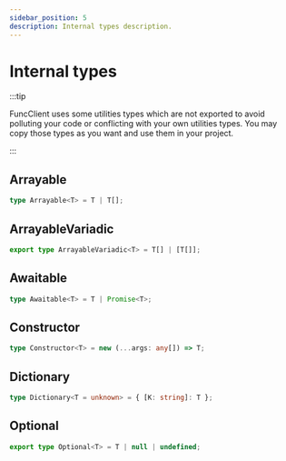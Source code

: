 ```yaml
---
sidebar_position: 5
description: Internal types description.
---
```


# Internal types

:::tip

FuncClient uses some utilities types which are not exported to avoid
polluting your code or conflicting with your own utilities types.
You may copy those types as you want and use them in your project.

:::

## Arrayable

```typescript
type Arrayable<T> = T | T[];
```

## ArrayableVariadic

```typescript
export type ArrayableVariadic<T> = T[] | [T[]];
```

## Awaitable

```typescript
type Awaitable<T> = T | Promise<T>;
```

## Constructor

```typescript
type Constructor<T> = new (...args: any[]) => T;
```

## Dictionary

```typescript
type Dictionary<T = unknown> = { [K: string]: T };
```

## Optional

```typescript
export type Optional<T> = T | null | undefined;
```

